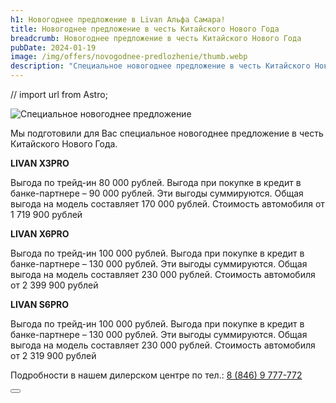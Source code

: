 ```yaml
---
h1: Новогоднее предложение в Livan Альфа Самара!
title: Новогоднее предложение в честь Китайского Нового Года
breadcrumb: Новогоднее предложение в честь Китайского Нового Года
pubDate: 2024-01-19
image: /img/offers/novogodnee-predlozhenie/thumb.webp
description: "Специальное новогоднее предложение в честь Китайского Нового Года в Livan Альфа Самара"
---
```

// import url from Astro;

<picture>
    <source media="(min-width: 1025px)" srcset="/img/offers/novogodnee-predlozhenie/image.webp" />
    <source media="(min-width: 320px)" srcset="/img/offers/novogodnee-predlozhenie/thumb.webp" />
    <img src="/img/offers/novogodnee-predlozhenie/image.webp" alt="Специальное новогоднее предложение" />
</picture>
<br/>

Мы подготовили для Вас специальное новогоднее предложение в честь Китайского Нового Года.


**LIVAN X3PRO**

Выгода по трейд-ин 80 000 рублей. Выгода при покупке в кредит в банке-партнере – 90 000 рублей. Эти выгоды суммируются. Общая выгода на модель составляет 170 000 рублей. Стоимость автомобиля от 1 719 900 рублей

**LIVAN X6PRO**

Выгода по трейд-ин 100 000 рублей. Выгода при покупке в кредит в банке-партнере – 130 000 рублей. Эти выгоды суммируются. Общая выгода на модель составляет 230 000 рублей. Стоимость автомобиля от 2 399 900 рублей

**LIVAN S6PRO**

Выгода по трейд-ин 100 000 рублей. Выгода при покупке в кредит в банке-партнере – 130 000 рублей. Эти выгоды суммируются. Общая выгода на модель составляет 230 000 рублей. Стоимость автомобиля от 2 319 900 рублей

Подробности в нашем дилерском центре по тел.: [8 (846) 9 777-772](tel:+78469777772)

<div class="flex justify-center mt-10 mb-5">
    <Button 
        classes="popup-link block !px-4 xl:!px-8 !py-2 xl:!py-3 !text-white !no-underline" 
        url="#common-modal" 
        title="Подробнее"
        dataTitle="Заказать обратный звонок"
        dataFormName="Специальное новогоднее предложение"
    />
</div>
